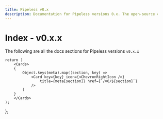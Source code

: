 ```yaml
---
title: Pipeless v0.x
description: Documentation for Pipeless versions 0.x. The open-source computer vision framework
---
```


# Index - v0.x.x


The following are all the docs sections for Pipeless versions `v0.x.x`

    return (
        <Cards>
        {
            Object.keys(meta).map((section, key) =>
                <Card key={key} icon={<ChevronRightIcon />}
                    title={meta[section]} href={`/v0/${section}`}
                />
            )
        }
        </Cards>
    );
};

<Index />
